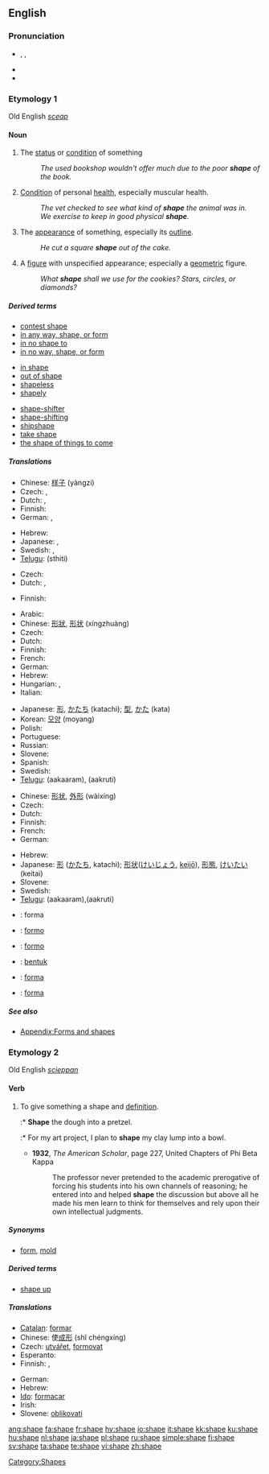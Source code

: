 ==English==
{{see|in shape}}

===Pronunciation===
* {{enPR|shāp}}, {{IPA|/ʃeɪp/}}, {{SAMPA|/SeIp/}}
* {{audio|en-us-shape.ogg|Audio (US)}}
* {{rhymes|eɪp}}

===Etymology 1===
Old English ''[[sceap]]''

====Noun====
{{en-noun}}

# The [[status]] or [[condition]] of something
#: ''The used bookshop wouldn't offer much due to the poor '''shape''' of the book.''
# [[condition|Condition]] of personal [[health]], especially muscular health.
#: ''The vet checked to see what kind of '''shape''' the animal was in.''
#: ''We exercise to keep in good physical '''shape'''.''
# The [[appearance]] of something, especially its [[outline]].
#: ''He cut a square '''shape''' out of the cake.''
# A [[figure]] with unspecified appearance; especially a [[geometric]] figure.
#: ''What '''shape''' shall we use for the cookies?  Stars, circles, or diamonds?''

=====Derived terms=====
{{top3}}
* [[contest shape]]
* [[in any way, shape, or form]]
* [[in no shape to]]
* [[in no way, shape, or form]]
{{mid3}}
* [[in shape]]
* [[out of shape]]
* [[shapeless]]
* [[shapely]]
{{mid3}}
* [[shape-shifter]]
* [[shape-shifting]]
* [[shipshape]]
* [[take shape]]
* [[the shape of things to come]]
{{bottom}}

=====Translations=====
{{trans-top|status or condition}}
* Chinese: [[样子]] (yàngzi)
* Czech: {{t+|cs|stav|m}}, {{t-|cs|forma|f}}
* Dutch: {{t+|nl|staat}}, {{t+|nl|status}}
* Finnish: {{t+|fi|kunto}}
* German: {{t+|de|Zustand|m}}, {{t-|de|Form|f}}
{{trans-mid}}
* Hebrew: {{he-translation|מצב|matsáv}} {{m}}
* Japanese: {{t+|ja|様子|sc=Jpan}}, {{t-|ja|ようす|tr=yōsu|sc=Jpan}}
* Swedish: {{t+|sv|form|c}}, {{t+|sv|tillstånd|n}}
* [[Telugu]]: {{t|te|స్థితి|sc=Telu}}(sthiti)
{{trans-bottom}}

{{trans-top|condition of personal health, especially muscular health}}
* Czech: {{t-|cs|forma|f}}
* Dutch: {{t+|nl|vorm}}, {{t+|nl|conditie}}
{{trans-mid}}
* Finnish: {{t+|fi|kunto}}
{{trans-bottom}}

{{trans-top|appearance or outline}}
* Arabic: {{Arab|[[شكل]]}} {{IPAchar|(šakl)}}
* Chinese: [[形狀]], [[形状]] (xíngzhuàng)
* Czech: {{t+|cs|tvar|m}}
* Dutch: {{t+|nl|vorm}}
* Finnish: {{t+|fi|muoto}}
* French: {{t+|fr|forme|f}}
* German: {{t-|de|Form|f}}
* Hebrew: {{he-translation|צורה|tsurá}} {{f}}
* Hungarian: {{t+|hu|alak}}, {{t+|hu|forma}}
* Italian: {{t+|it|forma|f}}
{{trans-mid}}
* Japanese: [[形]], [[かたち]] (katachi); [[型]], [[かた]] (kata)
* Korean: [[모양]] (moyang)
* Polish: {{t+|pl|kształt|m}}
* Portuguese: {{t+|pt|forma|f}}
* Russian: {{t+|ru|форма|f|tr=fórma|sc=Cyrl}}
* Slovene: {{t+|sl|oblika|f}}
* Spanish: {{t+|es|forma|f}}
* Swedish: {{t+|sv|form|c}}
* [[Telugu]]: {{t|te|ఆకారం|sc=Telu}}(aakaaram),{{t|te|ఆకృతి|sc=Telu}} (aakruti)
{{trans-bottom}}

{{trans-top|figure}}
* Chinese: [[形状]], [[外形]] (wàixíng)
* Czech: {{t+|cs|tvar|m}}
* Dutch: {{t+|nl|vorm}}
* Finnish: {{t+|fi|muoto}}
* French: {{t+|fr|forme|f}}
* German: {{t-|de|Form|f}}
{{trans-mid}}
* Hebrew: {{he-translation|צורה|tsurá}} {{f}}
* Japanese: [[形]] ([[かたち]], katachi); [[形状]]([[けいじょう]], [[keijō]]), [[形態]], [[けいたい]] (keitai)
* Slovene: {{t+|sl|oblika|f}}
* Swedish: {{t+|sv|form|c}}
* [[Telugu]]: {{t|te|ఆకారం|sc=Telu}}(aakaaram),{{t|te|ఆకృతి|sc=Telu}}(aakruti)
{{trans-bottom}}

{{checktrans-top}}
* {{ttbc|Catalan}}: forma
* {{ttbc|Esperanto}}: [[formo]]
* {{ttbc|Ido}}: [[formo]]
* {{ttbc|Indonesian}}: [[bentuk]]
* {{ttbc|Italian}}: [[forma]]
* {{ttbc|Spanish}}: [[forma]] {{f}}
{{trans-bottom}}

=====See also=====
*[[Appendix:Forms and shapes]]
===Etymology 2===
Old English ''[[scieppan]]''

====Verb====
{{en-verb|shapes|shaping|shaped|'''[[shaped]]''' or '''[[shapen]]'''}}

# {{transitive}} To give something a shape and [[definition]].
#:* '''Shape''' the dough into a pretzel.
#:* For my art project, I plan to '''shape''' my clay lump into a bowl.
#* '''1932''', ''The American Scholar'', page 227, United Chapters of Phi Beta Kappa
#*: The professor never pretended to the academic prerogative of forcing his students into his own channels of reasoning; he entered into and helped '''shape''' the discussion but above all he made his men learn to think for themselves and rely upon their own intellectual judgments.

=====Synonyms=====
* {{italbrac-colon|give shape}} [[form]], [[mold]]

=====Derived terms=====
* [[shape up]]
<!--derived from "shape up": * [[shape up or ship out]]-->

=====Translations=====
{{trans-top|to give something a [[shape]]}}
* [[Catalan]]: [[formar]]
* Chinese: 使[[成形]] (shǐ chéngxíng)
* Czech: [[utvářet]], [[formovat]]
* Esperanto: {{t-|eo|formi|xs=Esperanto}}
* Finnish: {{t+|fi|muotoilla}}, {{t+|fi|muovata}}
{{trans-mid}}
* German: {{t+|de|formen}}
* Hebrew: {{he-translation|לעצב|le`atsév}}
* [[Ido]]: [[formacar]]
* Irish: {{t-|ga|cum|xs=Irish}}
* Slovene: [[oblikovati]]
{{trans-bottom}}

[[Category:Shapes]]

[[ang:shape]]
[[fa:shape]]
[[fr:shape]]
[[hy:shape]]
[[io:shape]]
[[it:shape]]
[[kk:shape]]
[[ku:shape]]
[[hu:shape]]
[[nl:shape]]
[[ja:shape]]
[[pl:shape]]
[[ru:shape]]
[[simple:shape]]
[[fi:shape]]
[[sv:shape]]
[[ta:shape]]
[[te:shape]]
[[vi:shape]]
[[zh:shape]]
